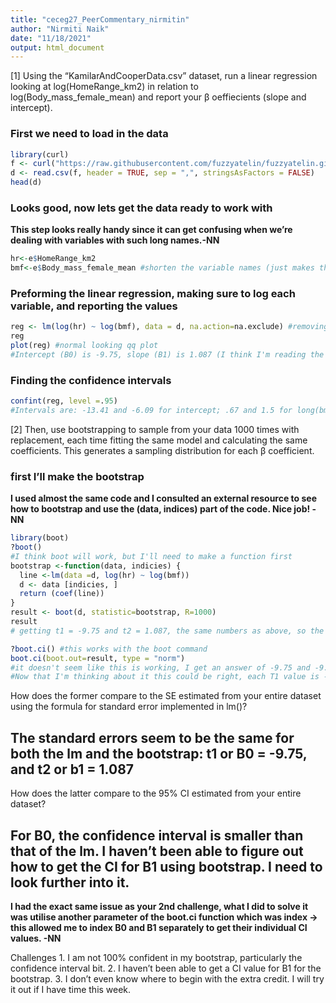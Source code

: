 ```yaml
---
title: "ceceg27_PeerCommentary_nirmitin"
author: "Nirmiti Naik"
date: "11/18/2021"
output: html_document
---
```


[1] Using the “KamilarAndCooperData.csv” dataset, run a linear regression looking at log(HomeRange_km2) in relation to log(Body_mass_female_mean) and report your β oeffiecients (slope and intercept).

### First we need to load in the data 
```r
library(curl)
f <- curl("https://raw.githubusercontent.com/fuzzyatelin/fuzzyatelin.github.io/master/AN588_Fall21/KamilarAndCooperData.csv")
d <- read.csv(f, header = TRUE, sep = ",", stringsAsFactors = FALSE)
head(d)
```
### Looks good, now lets get the data ready to work with 
**This step looks really handy since it can get confusing when we're dealing with variables with such long names.-NN**
```r
hr<-e$HomeRange_km2
bmf<-e$Body_mass_female_mean #shorten the variable names (just makes things easier)
```
### Preforming the linear regression, making sure to log each variable, and reporting the values
```r
reg <- lm(log(hr) ~ log(bmf), data = d, na.action=na.exclude) #removing nas just in case
reg 
plot(reg) #normal looking qq plot
#Intercept (B0) is -9.75, slope (B1) is 1.087 (I think I'm reading the output right but these two values could be reversed)
```
### Finding the confidence intervals
```r
confint(reg, level =.95)
#Intervals are: -13.41 and -6.09 for intercept; .67 and 1.5 for long(bmf)
```

[2] Then, use bootstrapping to sample from your data 1000 times with replacement, each time fitting the same model and calculating the same coefficients. This generates a sampling distribution for each β coefficient.

### first I'll make the bootstrap 
**I used almost the same code and I consulted an external resource to see how to bootstrap and use the (data, indices) part of the code. Nice job! -NN**
```r
library(boot)
?boot()
#I think boot will work, but I'll need to make a function first
bootstrap <-function(data, indicies) {
  line <-lm(data =d, log(hr) ~ log(bmf))
  d <- data [indicies, ]
  return (coef(line))
}
result <- boot(d, statistic=bootstrap, R=1000)
result
# getting t1 = -9.75 and t2 = 1.087, the same numbers as above, so the SE is the same for both the regression and the bootstrap!
```


```r
?boot.ci() #this works with the boot command 
boot.ci(boot.out=result, type = "norm")
#it doesn't seem like this is working, I get an answer of -9.75 and -9.75 which just doesn't feel right
#Now that I'm thinking about it this could be right, each T1 value is -9.75 in the 1000 samples, so it makes sense that the confidence interval would be super small or basically nonexistant 
```

How does the former compare to the SE estimated from your entire dataset using the formula for standard error implemented in lm()?

## The standard errors seem to be the same for both the lm and the bootstrap: t1 or B0 = -9.75, and t2 or b1 = 1.087

How does the latter compare to the 95% CI estimated from your entire dataset?

## For B0, the confidence interval is smaller than that of the lm. I haven't been able to figure out how to get the CI for B1 using bootstrap. I need to look further into it. 

**I had the exact same issue as your 2nd challenge, what I did to solve it was utilise another parameter of the boot.ci function which was index -> this allowed me to index B0 and B1 separately to get their individual CI values. -NN**

Challenges 
1. I am not 100% confident in my bootstrap, particularly the confidence interval bit. 
2. I haven't been able to get a CI value for B1 for the bootstrap. 
3. I don't even know where to begin with the extra credit. I will try it out if I have time this week.  
